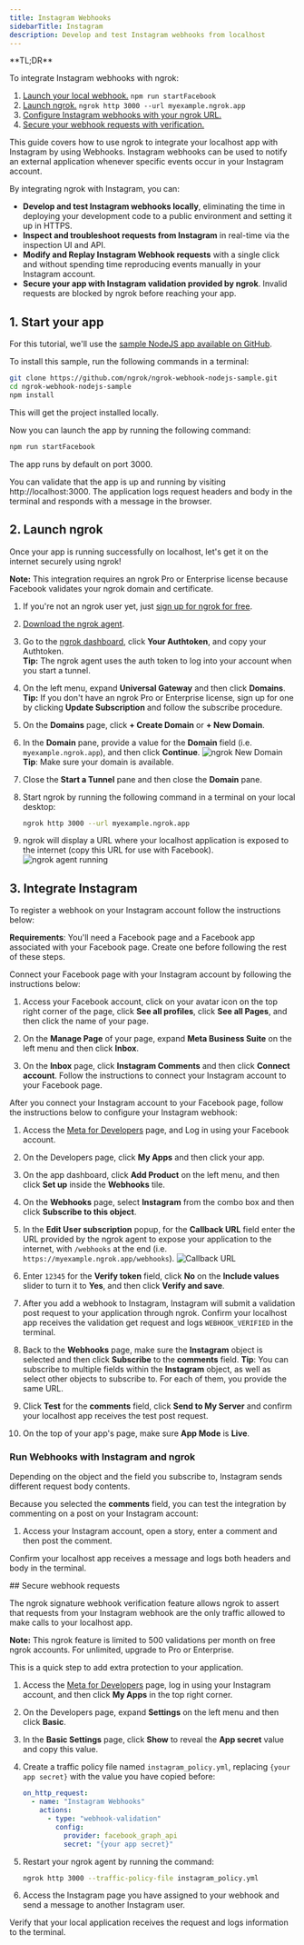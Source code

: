 ```yaml
---
title: Instagram Webhooks
sidebarTitle: Instagram
description: Develop and test Instagram webhooks from localhost
---
```


<Tip>
**TL;DR**



To integrate Instagram webhooks with ngrok:

1. [Launch your local webhook.](#start-your-app) `npm run startFacebook`
1. [Launch ngrok.](#start-ngrok) `ngrok http 3000 --url myexample.ngrok.app`
1. [Configure Instagram webhooks with your ngrok URL.](#setup-webhook)
1. [Secure your webhook requests with verification.](#security)
</Tip>

This guide covers how to use ngrok to integrate your localhost app with Instagram by using Webhooks.
Instagram webhooks can be used to notify an external application whenever specific events occur in your Instagram account.

By integrating ngrok with Instagram, you can:

- **Develop and test Instagram webhooks locally**, eliminating the time in deploying your development code to a public environment and setting it up in HTTPS.
- **Inspect and troubleshoot requests from Instagram** in real-time via the inspection UI and API.
- **Modify and Replay Instagram Webhook requests** with a single click and without spending time reproducing events manually in your Instagram account.
- **Secure your app with Instagram validation provided by ngrok**. Invalid requests are blocked by ngrok before reaching your app.

## 1. Start your app 

For this tutorial, we'll use the [sample NodeJS app available on GitHub](https://github.com/ngrok/ngrok-webhook-nodejs-sample).

To install this sample, run the following commands in a terminal:

```bash
git clone https://github.com/ngrok/ngrok-webhook-nodejs-sample.git
cd ngrok-webhook-nodejs-sample
npm install
```

This will get the project installed locally.

Now you can launch the app by running the following command:

```bash
npm run startFacebook
```

The app runs by default on port 3000.

You can validate that the app is up and running by visiting http://localhost:3000. The application logs request headers and body in the terminal and responds with a message in the browser.

## 2. Launch ngrok 

Once your app is running successfully on localhost, let's get it on the internet securely using ngrok!

**Note:** This integration requires an ngrok Pro or Enterprise license because Facebook validates your ngrok domain and certificate.

1. If you're not an ngrok user yet, just [sign up for ngrok for free](https://ngrok.com/signup).

1. [Download the ngrok agent](https://download.ngrok.com).

1. Go to the [ngrok dashboard](https://dashboard.ngrok.com), click **Your Authtoken**, and copy your Authtoken. <br />
   **Tip:** The ngrok agent uses the auth token to log into your account when you start a tunnel.

1. On the left menu, expand **Universal Gateway** and then click **Domains**.
   **Tip:** If you don't have an ngrok Pro or Enterprise license, sign up for one by clicking **Update Subscription** and follow the subscribe procedure.

1. On the **Domains** page, click **+ Create Domain** or **+ New Domain**.

1. In the **Domain** pane, provide a value for the **Domain** field (i.e. `myexample.ngrok.app`), and then click **Continue**.
   ![ngrok New Domain](../img/facebook-messenger/img/ngrok_new_domain.png)
   **Tip**: Make sure your domain is available.

1. Close the **Start a Tunnel** pane and then close the **Domain** pane.

1. Start ngrok by running the following command in a terminal on your local desktop:

   ```bash
   ngrok http 3000 --url myexample.ngrok.app
   ```

1. ngrok will display a URL where your localhost application is exposed to the internet (copy this URL for use with Facebook).
   ![ngrok agent running](../img/facebook-messenger/img/launch_ngrok_tunnel_domain.png)

## 3. Integrate Instagram 

To register a webhook on your Instagram account follow the instructions below:

**Requirements**: You'll need a Facebook page and a Facebook app associated with your Facebook page. Create one before following the rest of these steps.

Connect your Facebook page with your Instagram account by following the instructions below:

1. Access your Facebook account, click on your avatar icon on the top right corner of the page, click **See all profiles**, click **See all Pages**, and then click the name of your page.

1. On the **Manage Page** of your page, expand **Meta Business Suite** on the left menu and then click **Inbox**.

1. On the **Inbox** page, click **Instagram Comments** and then click **Connect account**. Follow the instructions to connect your Instagram account to your Facebook page.

After you connect your Instagram account to your Facebook page, follow the instructions below to configure your Instagram webhook:

1. Access the [Meta for Developers](https://developers.facebook.com/) page, and Log in using your Facebook account.

1. On the Developers page, click **My Apps** and then click your app.
1. On the app dashboard, click **Add Product** on the left menu, and then click **Set up** inside the **Webhooks** tile.

1. On the **Webhooks** page, select **Instagram** from the combo box and then click **Subscribe to this object**.

1. In the **Edit User subscription** popup, for the **Callback URL** field enter the URL provided by the ngrok agent to expose your application to the internet, with `/webhooks` at the end (i.e. `https://myexample.ngrok.app/webhooks`).
   ![Callback URL](../img/instagram/img/ngrok_url_configuration_instagram.png)

1. Enter `12345` for the **Verify token** field, click **No** on the **Include values** slider to turn it to **Yes**, and then click **Verify and save**.

1. After you add a webhook to Instagram, Instagram will submit a validation post request to your application through ngrok. Confirm your localhost app receives the validation get request and logs `WEBHOOK_VERIFIED` in the terminal.

1. Back to the **Webhooks** page, make sure the **Instagram** object is selected and then click **Subscribe** to the **comments** field.
   **Tip**: You can subscribe to multiple fields within the **Instagram** object, as well as select other objects to subscribe to. For each of them, you provide the same URL.

1. Click **Test** for the **comments** field, click **Send to My Server** and confirm your localhost app receives the test post request.

1. On the top of your app's page, make sure **App Mode** is **Live**.

### Run Webhooks with Instagram and ngrok

Depending on the object and the field you subscribe to, Instagram sends different request body contents.

Because you selected the **comments** field, you can test the integration by commenting on a post on your Instagram account:

1. Access your Instagram account, open a story, enter a comment and then post the comment.

Confirm your localhost app receives a message and logs both headers and body in the terminal.

<InspectingRequests />

<ReplayingRequests />
## Secure webhook requests 

The ngrok signature webhook verification feature allows ngrok to assert that requests from your Instagram webhook are the only traffic allowed to make calls to your localhost app.

**Note:** This ngrok feature is limited to 500 validations per month on free ngrok accounts. For unlimited, upgrade to Pro or Enterprise.

This is a quick step to add extra protection to your application.

1. Access the [Meta for Developers](https://developers.facebook.com/) page, log in using your Instagram account, and then click **My Apps** in the top right corner.

1. On the Developers page, expand **Settings** on the left menu and then click **Basic**.

1. In the **Basic Settings** page, click **Show** to reveal the **App secret** value and copy this value.

1. Create a traffic policy file named `instagram_policy.yml`, replacing `{your app secret}` with the value you have copied before:

   ```yaml
   on_http_request:
     - name: "Instagram Webhooks"
       actions:
         - type: "webhook-validation"
           config:
             provider: facebook_graph_api
             secret: "{your app secret}"
   ```

1. Restart your ngrok agent by running the command:

   ```bash
   ngrok http 3000 --traffic-policy-file instagram_policy.yml
   ```

1. Access the Instagram page you have assigned to your webhook and send a message to another Instagram user.

Verify that your local application receives the request and logs information to the terminal.
